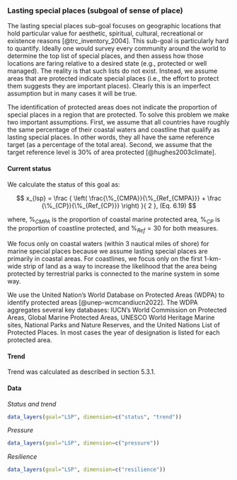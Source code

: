 ### Lasting special places (subgoal of sense of place)

The lasting special places sub-goal focuses on geographic locations that hold particular value for aesthetic, spiritual, cultural, recreational or existence reasons [@trc_inventory_2004]. This sub-goal is particularly hard to quantify. Ideally one would survey every community around the world to determine the top list of special places, and then assess how those locations are faring relative to a desired state (e.g., protected or well managed). The reality is that such lists do not exist. Instead, we assume areas that are protected indicate special places (i.e., the effort to protect them suggests they are important places). Clearly this is an imperfect assumption but in many cases it will be true.

The identification of protected areas does not indicate the proportion of special places in a region that are protected.  To solve this problem we make two important assumptions. First, we assume that all countries have roughly the same percentage of their coastal waters and coastline that qualify as lasting special places. In other words, they all have the same reference target (as a percentage of the total area). Second, we assume that the target reference level is 30% of area protected [@hughes2003climate].

#### Current status
We calculate the status of this goal as:

$$
x_{lsp} = \frac { \left( \frac{\%_{CMPA}}{\%_{Ref_{CMPA}}} + \frac {\%_{CP}}{\%_{Ref_{CP}}} \right) }{ 2 }, (Eq. 6.19)
$$

where, $\%_{CMPA}$ is the proportion of coastal marine protected area, $\%_{CP}$ is the proportion of coastline protected, and $\%_{Ref} = 30%$ for both measures. 

We focus only on coastal waters (within 3 nautical miles of shore) for marine special places because we assume lasting special places are primarily in coastal areas. For coastlines, we focus only on the first 1-km-wide strip of land as a way to increase the likelihood that the area being protected by terrestrial parks is connected to the marine system in some way. 

We use the United Nation’s World Database on Protected Areas (WDPA) to identify protected areas [@unep-wcmcandiucn2022]. The WDPA aggregates several key databases: IUCN’s World Commission on Protected Areas, Global Marine Protected Areas, UNESCO World Heritage Marine sites, National Parks and Nature Reserves, and the United Nations List of Protected Places.  In most cases the year of designation is listed for each protected area. 

#### Trend
Trend was calculated as described in section  5.3.1.

#### Data
_Status and trend_

```r
data_layers(goal="LSP", dimension=c("status", "trend"))
```

_Pressure_

```r
data_layers(goal="LSP", dimension=c("pressure"))
```

_Resilience_

```r
data_layers(goal="LSP", dimension=c("resilience"))

```
